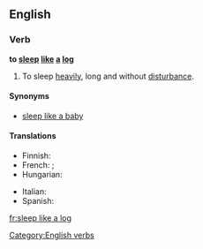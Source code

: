 ==English==

===Verb===
'''to [[sleep]] [[like]] [[a]] [[log]]'''

# {{simile}} To sleep [[heavily]], long and without [[disturbance]].

====Synonyms====
* [[sleep like a baby]]

====Translations====
{{trans-top|to sleep well, without disturbance}}
* Finnish: {{t|fi|nukkua kuin tukki}}
* French: {{t+|fr|dormir comme un loir}}; {{t|fr|dormir comme une marmotte}}
* Hungarian: {{t-|hu|alszik, mint a bunda}}
{{trans-mid}}
* Italian: {{t-|it|dormire come una marmotta}}
* Spanish: {{t|es|dormir como un tronco}}
{{trans-bottom}}

[[Category:English verbs]]

[[fr:sleep like a log]]